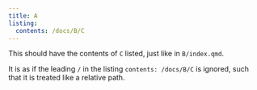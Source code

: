 ```yaml
---
title: A
listing:
  contents: /docs/B/C
---
```


This should have the contents of `C` listed, just like in `B/index.qmd`.

It is as if the leading `/` in the listing `contents: /docs/B/C` is ignored, 
such that it is treated like a relative path.